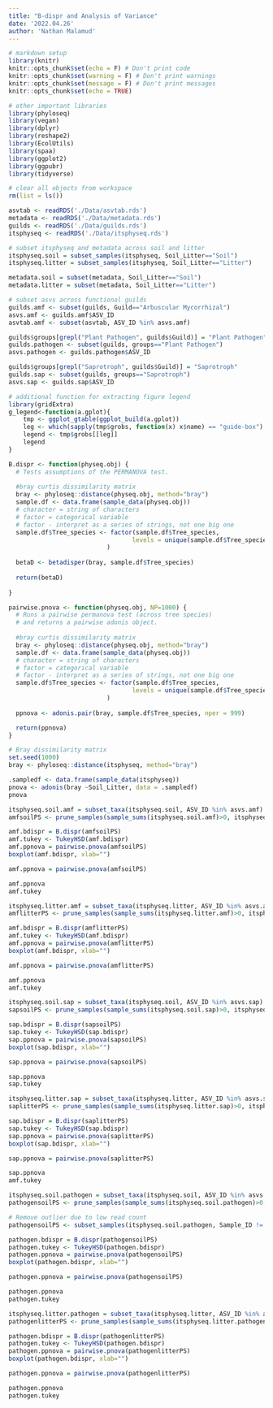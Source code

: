 ```yaml
---
title: "B-dispr and Analysis of Variance"
date: '2022.04.26'
author: 'Nathan Malamud'
---
```


```r

# markdown setup
library(knitr)
knitr::opts_chunk$set(echo = F) # Don't print code
knitr::opts_chunk$set(warning = F) # Don't print warnings
knitr::opts_chunk$set(message = F) # Don't print messages
knitr::opts_chunk$set(echo = TRUE)

# other important libraries
library(phyloseq)
library(vegan)
library(dplyr)
library(reshape2)
library(EcolUtils)
library(spaa)
library(ggplot2)
library(ggpubr)
library(tidyverse)

# clear all objects from workspace
rm(list = ls())

asvtab <- readRDS('./Data/asvtab.rds')
metadata <- readRDS('./Data/metadata.rds')
guilds <- readRDS('./Data/guilds.rds')
itsphyseq <- readRDS('./Data/itsphyseq.rds')

# subset itsphyseq and metadata across soil and litter
itsphyseq.soil = subset_samples(itsphyseq, Soil_Litter=="Soil")
itsphyseq.litter = subset_samples(itsphyseq, Soil_Litter=="Litter")

metadata.soil = subset(metadata, Soil_Litter=="Soil")
metadata.litter = subset(metadata, Soil_Litter=="Litter")

# subset asvs across functional guilds
guilds.amf <- subset(guilds, Guild=="Arbuscular Mycorrhizal")
asvs.amf <- guilds.amf$ASV_ID
asvtab.amf <- subset(asvtab, ASV_ID %in% asvs.amf)

guilds$groups[grepl("Plant Pathogen", guilds$Guild)] = "Plant Pathogen"
guilds.pathogen <- subset(guilds, groups=="Plant Pathogen")
asvs.pathogen <- guilds.pathogen$ASV_ID

guilds$groups[grepl("Saprotroph", guilds$Guild)] = "Saprotroph"
guilds.sap <- subset(guilds, groups=="Saprotroph")
asvs.sap <- guilds.sap$ASV_ID

# additional function for extracting figure legend
library(gridExtra)
g_legend<-function(a.gplot){
    tmp <- ggplot_gtable(ggplot_build(a.gplot))
    leg <- which(sapply(tmp$grobs, function(x) x$name) == "guide-box")
    legend <- tmp$grobs[[leg]]
    legend
}
```

```r
B.dispr <- function(physeq.obj) {
  # Tests assumptions of the PERMANOVA test.
  
  #bray curtis dissimilarity matrix
  bray <- phyloseq::distance(physeq.obj, method="bray")
  sample.df <- data.frame(sample_data(physeq.obj))
  # character = string of characters
  # factor = categorical variable
  # factor - interpret as a series of strings, not one big one
  sample.df$Tree_species <- factor(sample.df$Tree_species,
                                  levels = unique(sample.df$Tree_species)
                           )
  
  betaD <- betadisper(bray, sample.df$Tree_species)
  
  return(betaD)
  
}

pairwise.pnova <- function(physeq.obj, NP=1000) {
  # Runs a pairwise permanova test (across tree species)
  # and returns a pairwise adonis object.
  
  #bray curtis dissimilarity matrix
  bray <- phyloseq::distance(physeq.obj, method="bray")
  sample.df <- data.frame(sample_data(physeq.obj))
  # character = string of characters
  # factor = categorical variable
  # factor - interpret as a series of strings, not one big one
  sample.df$Tree_species <- factor(sample.df$Tree_species,
                                  levels = unique(sample.df$Tree_species)
                           )
  
  ppnova <- adonis.pair(bray, sample.df$Tree_species, nper = 999)

  return(ppnova)
}

```

```r
# Bray dissimilarity matrix
set.seed(1000)
bray <- phyloseq::distance(itsphyseq, method="bray")

.sampledf <- data.frame(sample_data(itsphyseq))
pnova <- adonis(bray ~Soil_Litter, data = .sampledf)
pnova
```

```r
itsphyseq.soil.amf = subset_taxa(itsphyseq.soil, ASV_ID %in% asvs.amf)
amfsoilPS <- prune_samples(sample_sums(itsphyseq.soil.amf)>0, itsphyseq.soil.amf)

amf.bdispr = B.dispr(amfsoilPS)
amf.tukey <- TukeyHSD(amf.bdispr)
amf.ppnova = pairwise.pnova(amfsoilPS)
boxplot(amf.bdispr, xlab="")

amf.ppnova = pairwise.pnova(amfsoilPS)

amf.ppnova
amf.tukey
```

```r
itsphyseq.litter.amf = subset_taxa(itsphyseq.litter, ASV_ID %in% asvs.amf)
amflitterPS <- prune_samples(sample_sums(itsphyseq.litter.amf)>0, itsphyseq.litter.amf)

amf.bdispr = B.dispr(amflitterPS)
amf.tukey <- TukeyHSD(amf.bdispr)
amf.ppnova = pairwise.pnova(amflitterPS)
boxplot(amf.bdispr, xlab="")

amf.ppnova = pairwise.pnova(amflitterPS)

amf.ppnova
amf.tukey
```

```r
itsphyseq.soil.sap = subset_taxa(itsphyseq.soil, ASV_ID %in% asvs.sap)
sapsoilPS <- prune_samples(sample_sums(itsphyseq.soil.sap)>0, itsphyseq.soil.sap)

sap.bdispr = B.dispr(sapsoilPS)
sap.tukey <- TukeyHSD(sap.bdispr)
sap.ppnova = pairwise.pnova(sapsoilPS)
boxplot(sap.bdispr, xlab="")

sap.ppnova = pairwise.pnova(sapsoilPS)

sap.ppnova
sap.tukey

```

```r
itsphyseq.litter.sap = subset_taxa(itsphyseq.litter, ASV_ID %in% asvs.sap)
saplitterPS <- prune_samples(sample_sums(itsphyseq.litter.sap)>0, itsphyseq.litter.sap)

sap.bdispr = B.dispr(saplitterPS)
sap.tukey <- TukeyHSD(sap.bdispr)
sap.ppnova = pairwise.pnova(saplitterPS)
boxplot(sap.bdispr, xlab="")

sap.ppnova = pairwise.pnova(saplitterPS)

sap.ppnova
amf.tukey
```

```r
itsphyseq.soil.pathogen = subset_taxa(itsphyseq.soil, ASV_ID %in% asvs.pathogen)
pathogensoilPS <- prune_samples(sample_sums(itsphyseq.soil.pathogen)>0, itsphyseq.soil.pathogen)

# Remove outlier due to low read count
pathogensoilPS <- subset_samples(itsphyseq.soil.pathogen, Sample_ID != "HITR_182HS")

pathogen.bdispr = B.dispr(pathogensoilPS)
pathogen.tukey <- TukeyHSD(pathogen.bdispr)
pathogen.ppnova = pairwise.pnova(pathogensoilPS)
boxplot(pathogen.bdispr, xlab="")

pathogen.ppnova = pairwise.pnova(pathogensoilPS)

pathogen.ppnova
pathogen.tukey
```

```r
itsphyseq.litter.pathogen = subset_taxa(itsphyseq.litter, ASV_ID %in% asvs.pathogen)
pathogenlitterPS <- prune_samples(sample_sums(itsphyseq.litter.pathogen)>0, itsphyseq.litter.pathogen)

pathogen.bdispr = B.dispr(pathogenlitterPS)
pathogen.tukey <- TukeyHSD(pathogen.bdispr)
pathogen.ppnova = pairwise.pnova(pathogenlitterPS)
boxplot(pathogen.bdispr, xlab="")

pathogen.ppnova = pairwise.pnova(pathogenlitterPS)

pathogen.ppnova
pathogen.tukey
```
